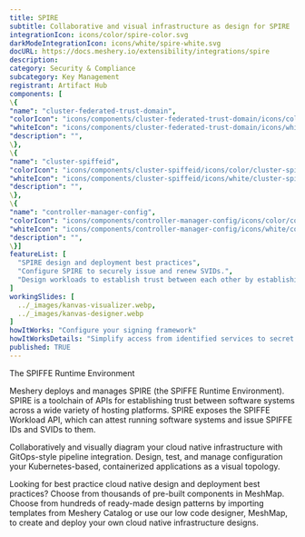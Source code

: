 ```yaml
---
title: SPIRE
subtitle: Collaborative and visual infrastructure as design for SPIRE
integrationIcon: icons/color/spire-color.svg
darkModeIntegrationIcon: icons/white/spire-white.svg
docURL: https://docs.meshery.io/extensibility/integrations/spire
description: 
category: Security & Compliance
subcategory: Key Management
registrant: Artifact Hub
components: [
\{
"name": "cluster-federated-trust-domain",
"colorIcon": "icons/components/cluster-federated-trust-domain/icons/color/cluster-federated-trust-domain-color.svg",
"whiteIcon": "icons/components/cluster-federated-trust-domain/icons/white/cluster-federated-trust-domain-white.svg",
"description": "",
\},
\{
"name": "cluster-spiffeid",
"colorIcon": "icons/components/cluster-spiffeid/icons/color/cluster-spiffeid-color.svg",
"whiteIcon": "icons/components/cluster-spiffeid/icons/white/cluster-spiffeid-white.svg",
"description": "",
\},
\{
"name": "controller-manager-config",
"colorIcon": "icons/components/controller-manager-config/icons/color/controller-manager-config-color.svg",
"whiteIcon": "icons/components/controller-manager-config/icons/white/controller-manager-config-white.svg",
"description": "",
\}]
featureList: [
  "SPIRE design and deployment best practices",
  "Configure SPIRE to securely issue and renew SVIDs.",
  "Design workloads to establish trust between each other by establishing an mTLS connection or by signing and verifying a JWT token."
]
workingSlides: [
  ../_images/kanvas-visualizer.webp,
  ../_images/kanvas-designer.webp
]
howItWorks: "Configure your signing framework"
howItWorksDetails: "Simplify access from identified services to secret stores, databases, services meshes and cloud provider services."
published: TRUE
---
```

<p>
The SPIFFE Runtime Environment
</p>
<p>
    Meshery deploys and manages SPIRE (the SPIFFE Runtime Environment). SPIRE is a toolchain of APIs for establishing trust between software systems across a wide variety of hosting platforms. SPIRE exposes the SPIFFE Workload API, which can attest running software systems and issue SPIFFE IDs and SVIDs to them. 
</p>
<p>
    Collaboratively and visually diagram your cloud native infrastructure with GitOps-style pipeline integration. Design, test, and manage configuration your Kubernetes-based, containerized applications as a visual topology.
</p>
<p>
    Looking for best practice cloud native design and deployment best practices? Choose from thousands of pre-built components in MeshMap. Choose from hundreds of ready-made design patterns by importing templates from Meshery Catalog or use our low code designer, MeshMap, to create and deploy your own cloud native infrastructure designs.
</p>
